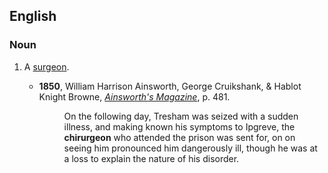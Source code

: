 ==English==
===Noun===
{{en-noun}}
# {{archaic}} A [[surgeon]].
#*'''1850''', William Harrison Ainsworth, George Cruikshank, & Hablot Knight Browne, ''[http://books.google.com/books?id=hDoFAAAAQAAJ&pg=PA481&dq=chirurgeon Ainsworth's Magazine]'', p. 481.
#*:On the following day, Tresham was seized with a sudden illness, and making known his symptoms to Ipgreve, the '''chirurgeon''' who attended the prison was sent for, on on seeing him pronounced him dangerously ill, though he was at a loss to explain the nature of his disorder.